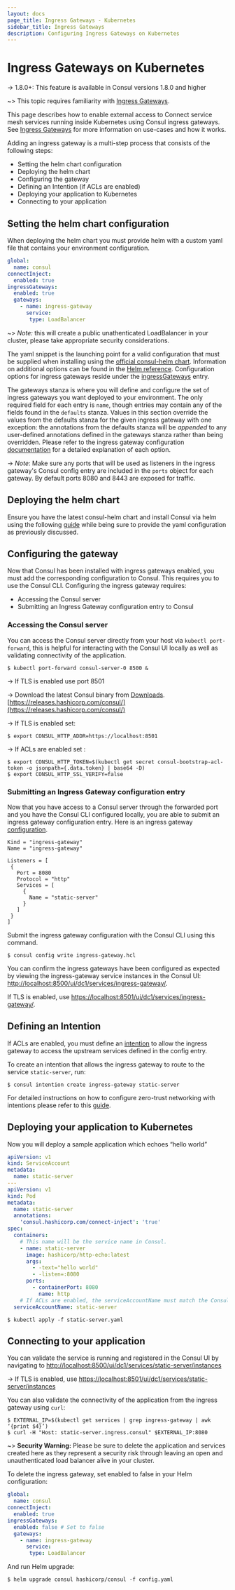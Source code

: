 ```yaml
---
layout: docs
page_title: Ingress Gateways - Kubernetes
sidebar_title: Ingress Gateways
description: Configuring Ingress Gateways on Kubernetes
---
```


# Ingress Gateways on Kubernetes

-> 1.8.0+: This feature is available in Consul versions 1.8.0 and higher

~> This topic requires familiarity with [Ingress Gateways](/docs/connect/ingress-gateway).

This page describes how to enable external access to Connect service mesh services running inside Kubernetes using Consul ingress gateways.
See [Ingress Gateways](/docs/connect/ingress-gateway) for more information on use-cases and how it works.

Adding an ingress gateway is a multi-step process that consists of the following steps:

* Setting the helm chart configuration
* Deploying the helm chart
* Configuring the gateway
* Defining an Intention (if ACLs are enabled)
* Deploying your application to Kubernetes
* Connecting to your application

## Setting the helm chart configuration
When deploying the helm chart you must provide helm with a custom yaml file that contains your environment configuration.

```yaml
global:
  name: consul
connectInject:
  enabled: true
ingressGateways:
  enabled: true
  gateways:
    - name: ingress-gateway
      service:
       type: LoadBalancer
```
~> *Note:* this will create a public unathenticated LoadBalancer in your cluster, please take appropriate security considerations.

The yaml snippet is the launching point for a valid configuration that must be supplied when installing using the [official consul-helm chart](https://hub.helm.sh/charts/hashicorp/consul).
Information on additional options can be found in the [Helm reference](/docs/k8s/helm). Configuration options for ingress gateways reside under the [ingressGateways](/docs/k8s/helm#v-ingressgateways) entry.


The gateways stanza is where you will define and configure the set of ingress gateways you want deployed to your environment.
The only required field for each entry is `name`, though entries may contain any of the fields found in the `defaults` stanza.
Values in this section override the values from the defaults stanza for the given ingress gateway with one exception:
the annotations from the defaults stanza will be *appended* to any user-defined annotations defined in the gateways stanza rather than being overridden.
Please refer to the ingress gateway configuration [documentation](/docs/k8s/helm#v-ingressgateways-defaults) for a detailed explanation of each option.

-> *Note*: Make sure any ports that will be used as listeners in the ingress gateway's Consul config entry are included
in the `ports` object for each gateway. By default ports 8080 and 8443 are exposed for traffic.

## Deploying the helm chart

Ensure you have the latest consul-helm chart and install Consul via helm using the following
[guide](/docs/k8s/installation/overview#installing-consul) while being sure to provide the yaml configuration
as previously discussed.

## Configuring the gateway

Now that Consul has been installed with ingress gateways enabled, you must add the corresponding configuration to Consul. This requires you to use the Consul CLI.
Configuring the ingress gateway requires:

* Accessing the Consul server
* Submitting an Ingress Gateway configuration entry to Consul

### Accessing the Consul server

You can access the Consul server directly from your host via `kubectl port-forward`, this is helpful for interacting with the Consul UI locally as well as validating connectivity of the application.

```shell-session
$ kubectl port-forward consul-server-0 8500 &
```
-> If TLS is enabled use port 8501

-> Download the latest Consul binary from [Downloads](/downloads.html).
[https://releases.hashicorp.com/consul/](https://releases.hashicorp.com/consul/)

-> If TLS is enabled set:
```shell-session
$ export CONSUL_HTTP_ADDR=https://localhost:8501
```

-> If ACLs are enabled set :
```shell-session
$ export CONSUL_HTTP_TOKEN=$(kubectl get secret consul-bootstrap-acl-token -o jsonpath={.data.token} | base64 -D)
$ export CONSUL_HTTP_SSL_VERIFY=false
```

### Submitting an Ingress Gateway configuration entry

Now that you have access to a Consul server through the forwarded port and you have the Consul CLI configured locally, you are able to submit an ingress gateway configuration entry.
Here is an ingress gateway [configuration](https://www.consul.io/docs/agent/config-entries/ingress-gateway).

```hcl
Kind = "ingress-gateway"
Name = "ingress-gateway"

Listeners = [
 {
   Port = 8080
   Protocol = "http"
   Services = [
     {
       Name = "static-server"
     }
   ]
 }
]
```

Submit the ingress gateway configuration with the Consul CLI using this command.

```shell-session
$ consul config write ingress-gateway.hcl
```

You can confirm the ingress gateways have been configured as expected by viewing the ingress-gateway service instances
in the Consul UI: [http://localhost:8500/ui/dc1/services/ingress-gateway/](http://localhost:8500/ui/dc1/services/ingress-gateway/).

If TLS is enabled, use [https://localhost:8501/ui/dc1/services/ingress-gateway/](https://localhost:8501/ui/dc1/services/ingress-gateway/).

## Defining an Intention

If ACLs are enabled, you must define an [intention](/docs/connect/intentions) to allow the ingress gateway to access the upstream services defined in the config entry.

To create an intention that allows the ingress gateway to route to the service `static-server`, run:
```shell-session
$ consul intention create ingress-gateway static-server
```

For detailed instructions on how to configure zero-trust networking with intentions please refer to this [guide](https://learn.hashicorp.com/consul/gs-consul-service-mesh/network-security-with-consul-service-mesh).

## Deploying your application to Kubernetes
Now you will deploy a sample application which echoes “hello world”

```yaml
apiVersion: v1
kind: ServiceAccount
metadata:
  name: static-server
---
apiVersion: v1
kind: Pod
metadata:
  name: static-server
  annotations:
    'consul.hashicorp.com/connect-inject': 'true'
spec:
  containers:
    # This name will be the service name in Consul.
    - name: static-server
      image: hashicorp/http-echo:latest
      args:
        - -text="hello world"
        - -listen=:8080
      ports:
        - containerPort: 8080
          name: http
    # If ACLs are enabled, the serviceAccountName must match the Consul service name.
  serviceAccountName: static-server
```

```shell-session
$ kubectl apply -f static-server.yaml
```

## Connecting to your application

You can validate the service is running and registered in the Consul UI by navigating to
[http://localhost:8500/ui/dc1/services/static-server/instances](http://localhost:8500/ui/dc1/services/static-server/instances)

-> If TLS is enabled, use [https://localhost:8501/ui/dc1/services/static-server/instances](https://localhost:8501/ui/dc1/services/static-server/instances)

You can also validate the connectivity of the application from the ingress gateway using `curl`:

```shell-session
$ EXTERNAL_IP=$(kubectl get services | grep ingress-gateway | awk ‘{print $4}’)
$ curl -H "Host: static-server.ingress.consul" $EXTERNAL_IP:8080
```

~> **Security Warning:** Please be sure to delete the application and services created here as they represent a security risk through
leaving an open and unauthenticated load balancer alive in your cluster.

To delete the ingress gateway, set enabled to false in your Helm configuration:

```yaml
global:
  name: consul
connectInject:
  enabled: true
ingressGateways:
  enabled: false # Set to false
  gateways:
    - name: ingress-gateway
      service:
       type: LoadBalancer
```

And run Helm upgrade:

```shell-session
$ helm upgrade consul hashicorp/consul -f config.yaml
```
